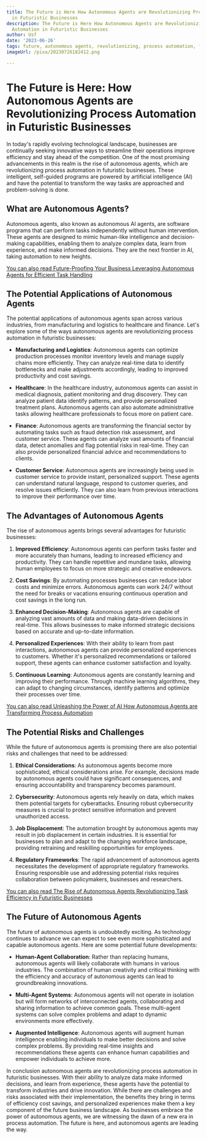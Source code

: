 ```yaml
---
title: The Future is Here How Autonomous Agents are Revolutionizing Process Automation
  in Futuristic Businesses
description: The Future is Here How Autonomous Agents are Revolutionizing Process
  Automation in Futuristic Businesses
author: Usf
date: '2023-06-26'
tags: future, autonomous agents, revolutionizing, process automation, futuristic businesses
imageUrl: /pixa/20230726182412.png

---
```

# The Future is Here: How Autonomous Agents are Revolutionizing Process Automation in Futuristic Businesses

In today's rapidly evolving technological landscape, businesses are continually seeking innovative ways to streamline their operations improve efficiency and stay ahead of  the competition. One of the most promising advancements in this realm is the rise of  autonomous agents, which are revolutionizing process automation in  futuristic businesses. These intelligent, self-guided programs are powered by artificial intelligence (AI) and have the potential to transform the way tasks are approached  and problem-solving is done.

## What  are Autonomous Agents?

Autonomous agents, also known as autonomous AI agents, are software programs that can perform tasks independently without  human intervention. These agents are designed to mimic  human-like intelligence and decision-making capabilities, enabling them  to  analyze complex data, learn from experience, and  make informed decisions. They are the next frontier in AI,  taking automation to new heights.

[You can also  read Future-Proofing Your  Business Leveraging Autonomous Agents for Efficient Task Handling](Future-Proofing%20Your%20Business%20Leveraging%20Autonomous%20Agents%20for%20Efficient%20Task%20Handling)


## The Potential Applications of Autonomous Agents

The potential applications of autonomous agents span across  various industries,  from manufacturing and logistics to healthcare and finance. Let's explore  some of the ways autonomous agents are revolutionizing process automation in futuristic businesses:

- **Manufacturing and Logistics**: Autonomous agents can optimize production processes monitor inventory levels and manage supply chains more efficiently. They  can analyze real-time data  to identify bottlenecks and make adjustments accordingly, leading to improved productivity and cost savings.

- **Healthcare**: In the healthcare industry, autonomous agents can assist in medical diagnosis, patient monitoring  and  drug discovery. They can analyze patient data identify patterns,  and provide personalized treatment plans. Autonomous  agents can also automate administrative tasks allowing healthcare professionals to focus  more on patient care.

- **Finance**: Autonomous agents are transforming the financial sector by  automating tasks such as fraud detection  risk assessment, and customer service. These agents can analyze vast amounts of financial data, detect anomalies and flag potential risks in real-time. They  can also  provide personalized financial advice and recommendations to clients.

-  **Customer Service**:  Autonomous agents are increasingly  being used in customer service to provide instant, personalized support. These agents can understand natural language, respond to customer queries, and resolve issues efficiently. They can also learn from previous interactions to  improve  their performance  over time.

## The Advantages of Autonomous Agents

The rise of autonomous agents brings several advantages for futuristic businesses:

1. **Improved Efficiency**: Autonomous agents can perform tasks faster and more accurately than humans, leading to increased efficiency and productivity. They can handle repetitive and  mundane tasks, allowing human employees to focus on  more strategic and creative endeavors.

2. **Cost Savings**: By automating processes businesses can reduce labor costs and minimize errors. Autonomous agents can work 24/7 without the need for breaks or vacations ensuring continuous operation and cost savings in the long run.

3.  **Enhanced Decision-Making**:  Autonomous agents are capable  of analyzing vast amounts of data and making data-driven decisions in real-time. This  allows businesses to make informed  strategic decisions based on accurate and up-to-date information.

4.  **Personalized Experiences**: With their  ability to learn from past interactions, autonomous  agents can provide  personalized experiences to customers. Whether  it's personalized recommendations or tailored support, these agents can enhance customer satisfaction and loyalty.

5. **Continuous Learning**: Autonomous agents are constantly learning and improving their performance. Through machine learning algorithms, they can adapt to changing circumstances, identify patterns  and optimize their processes over time.

[You can also read  Unleashing the Power  of AI How Autonomous Agents are Transforming Process Automation](Unleashing%20the%20Power%20of%20AI%20How%20Autonomous%20Agents%20are%20Transforming%20Process%20Automation)


## The Potential Risks and Challenges

While the future of autonomous agents is  promising there are also potential risks and challenges that need to be addressed:

1. **Ethical Considerations**: As autonomous  agents  become more sophisticated, ethical considerations arise.  For example, decisions made by  autonomous agents could have significant consequences, and ensuring accountability and  transparency becomes paramount.

2.  **Cybersecurity**: Autonomous agents rely heavily  on data, which makes them potential targets for cyberattacks.  Ensuring robust cybersecurity measures is crucial to protect sensitive information and  prevent unauthorized access.

3.  **Job Displacement**: The automation brought by autonomous  agents may result in  job displacement in certain industries. It is essential  for businesses to plan and adapt  to the changing workforce landscape, providing retraining and reskilling opportunities for employees.

4. **Regulatory  Frameworks**: The rapid advancement of  autonomous agents necessitates the development  of appropriate regulatory frameworks. Ensuring responsible use and addressing potential  risks requires collaboration between policymakers, businesses and researchers.

[You can also read The Rise of Autonomous Agents Revolutionizing Task Efficiency in Futuristic Businesses](The%20Rise%20of%20Autonomous%20Agents%20Revolutionizing%20Task%20Efficiency%20in%20Futuristic%20Businesses)


## The Future of Autonomous Agents

The  future of  autonomous agents is undoubtedly exciting. As technology continues to advance we can expect to see even more sophisticated and capable autonomous  agents. Here are some potential future developments:

- **Human-Agent Collaboration**: Rather than  replacing humans,  autonomous agents will  likely collaborate with  humans in various industries. The combination of human creativity and critical thinking  with the  efficiency and accuracy of autonomous agents can lead to groundbreaking innovations.

- **Multi-Agent Systems**: Autonomous agents will  not operate in isolation but will form networks of interconnected agents, collaborating and sharing information to achieve common goals. These multi-agent systems  can solve complex problems and adapt to dynamic  environments more effectively.

- **Augmented Intelligence**: Autonomous agents will  augment  human intelligence enabling individuals  to make better decisions and  solve complex  problems. By providing real-time insights and recommendations these  agents can enhance  human capabilities and empower individuals to achieve more.

In conclusion autonomous agents are  revolutionizing process automation in futuristic businesses.  With their ability to  analyze data make informed decisions, and learn from experience, these  agents have the potential to transform industries and drive innovation. While there are challenges and risks associated with their  implementation,  the benefits they bring in terms of efficiency cost savings, and personalized experiences make them a key component of  the future business landscape. As businesses embrace the power of  autonomous  agents, we are witnessing the dawn of a  new era in process automation. The future is here, and autonomous agents are leading the way.